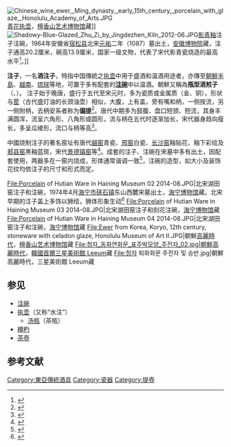 
[[File:Chinese_wine_ewer,_Ming_dynasty,_early_15th_century,_porcelain_with_glaze,_Honolulu_Academy_of_Arts.JPG|thumb]][[青花|青花]][[执壶|执壶]]，[[檀香山艺术博物馆|檀香山艺术博物馆]]藏]]
[[File:Shadowy-Blue-Glazed_Zhu_Zi_by_Jingdezhen_Kiln_2012-06.JPG|thumb]][[影青釉|影青釉]]注子注碗，1964年安徽省[[宿松县|宿松县]]北宋[[元祐|元祐]]二年（1087）墓出土，[[安徽博物院|安徽博物院]]藏，注子通高20.2厘米，碗高13.9厘米，国家一级文物，代表了宋代影青瓷烧造的最高水平<ref>{{cite web|url=http://www.ahm.cn/cangpindetail_232_99,110.jsp|title=《景德镇窑影青釉莲瓣纹注子温碗 》|accessdate=2014-08-30|work=|publisher=安徽博物院|archive-url=https://web.archive.org/web/20140903082204/http://www.ahm.cn/cangpindetail_232_99,110.jsp|archive-date=2014-09-03|dead-url=yes}}</ref>。]]

'''注子'''，一名'''酒注子'''，特指中国傳統之[[执壶|执壶]]中用于盛酒和温酒用途者，亦傳至[[朝鮮半島|朝鮮半島]]、[[越南|越南]]、[[琉球|琉球]]等地，可置于多有配套的'''[[注碗|注碗]]'''中以温酒。朝鮮又稱為'''瓶型酒煎子'''（{{lang-ko|甁形酒煎子}}、{{lang|ko|병형 주전자}}）。
注子始于晚唐，盛行于五代至宋元时，多为瓷质或金属质（金、铜），形状与[[䓨|䓨]]（古代盛灯油的长颈油壶）相似，大腹，上有盖，旁有嘴和柄，一侧按流，另一侧附柄，去柄安系者称为'''偏提'''<ref>{{cite book |author=林序达、段启明|title=《中国古代文化知识辞典》|year=2001|publisher=江西教育出版社|location=南昌|pages=}}</ref>。唐代中期多为鼓腹、盘口短颈、短流，其身丰满圆浑，流呈六角形、八角形或圆形，流与柄在五代时逐渐加长，宋代器身趋向瘦长，多呈瓜棱形，流口与柄等高<ref>{{cite book |author=林正秋、徐海荣|title=《中国饮食大辞典》|year=1991|publisher=浙江大学出版社|location=杭州|pages=}}</ref>。

中國烧制注子的著名窑址有唐代[[越窑|越窑]]青瓷、[[邢窑|邢窑]]白瓷、[[长沙窑|长沙窑]]釉贴花、釉下彩绘及[[郏县窑|郏县窑]]黑釉蓝斑，宋代[[景德镇窑|景德镇窑]]等<ref>{{cite book |author=方爱平、姚伟钧|title=《中华酒文化辞典》|year=2001|publisher=四川人民出版社|location=成都|pages=}}</ref>。成套的注子、注碗在宋墓中多有出土，因配套使用，两器多在一窑内烧成，形体通常谐调一致<ref>{{cite book |author=徐海荣、张学舒、王文光、陈靖显等|title=《中国酒事大典》|year=2002|publisher=华夏出版社|location=北京|pages=}}</ref>，注碗的造型，如大小及装饰花纹均依注子的尺寸和形式而定。

{{Quote box|width=30%|align=right|quote=《事始》曰：元和初，酌酒犹用樽杓，所以丞相高公有斟酌之誉。虽数十人，一樽一杓，挹酒而散，了无遗滴。居无何，稍用'''注子'''，其形若䓨，而盖、觜、柄皆具。大和九年后中贵人恶其名同郑注，乃去柄安系，若[[茗瓶|茗瓶]]而小异，目之曰'''偏提'''。|source=——唐·[[李匡乂|李匡乂]]《[[资暇集|资暇集]]·注子偏提》}}<gallery>
File:Porcelain of Hutian Ware in Haining Museum 02 2014-08.JPG|北宋湖田窑注子和注碗，1974年4月[[海宁市|海宁市]][[硖石镇|硖石镇]]东山西麓宋墓出土，[[海宁博物馆|海宁博物馆]]藏。北宋早期的注子盖上多饰以狮纽，狮体形象生动<ref>{{cite book |author=虞云国、陈江、王松龄|title=《宋代文化史大辞典 （下册）》|year=2006|publisher=汉语大辞典出版社|location=北京|pages=}}</ref>
File:Porcelain of Hutian Ware in Haining Museum 03 2014-08.JPG|北宋湖田窑注子和刻花注碗，[[海宁博物馆|海宁博物馆]]藏
File:Porcelain of Hutian Ware in Haining Museum 04 2014-08.JPG|北宋湖田窑注子和注碗，[[海宁博物馆|海宁博物馆]]藏
File:Ewer from Korea, Koryo, 12th century, stoneware with celadon glaze, Honolulu Museum of Art II.JPG|朝鮮[[高麗時代|高麗時代]]{{link-ko|青瓷鑲嵌牡丹紋瓢形注子|청자 상감모란문 표주박모양 주전자}}，[[檀香山艺术博物馆|檀香山艺术博物馆]]藏
File:청자_동화연화문_표주박모양_주전자_02.jpg|朝鮮高麗時代{{link-ko|青瓷銅畫蓮花紋瓢形注子|청자 동화연화문 표주박모양 주전자}}，[[韓國|韓國]][[首爾|首爾]][[三星美術館_Leeum|三星美術館 Leeum]]藏
File:청자 퇴화화문 주전자 및 승반.jpg|朝鮮高麗時代{{link-ko|青瓷堆花花紋注子及承盤|청자 퇴화화문 주전자 및 승반|青瓷堆花花紋注子及注碗}}，三星美術館 Leeum藏

</gallery>

== 参见 ==

*[[注碗|注碗]] 
*[[执壶|执壶]]（又称“水注”）
**[[汤瓶|汤瓶]]（茶瓶）
*[[樽杓|樽杓]]
*[[茶壺|茶壺]]

== 参考文献 ==
{{reflist|2}}
{{DEFAULTSORT:Z}}
[[Category:東亞傳統酒具|Category:東亞傳統酒具]]
[[Category:瓷器|Category:瓷器]]
[[Category:提壺|Category:提壺]]